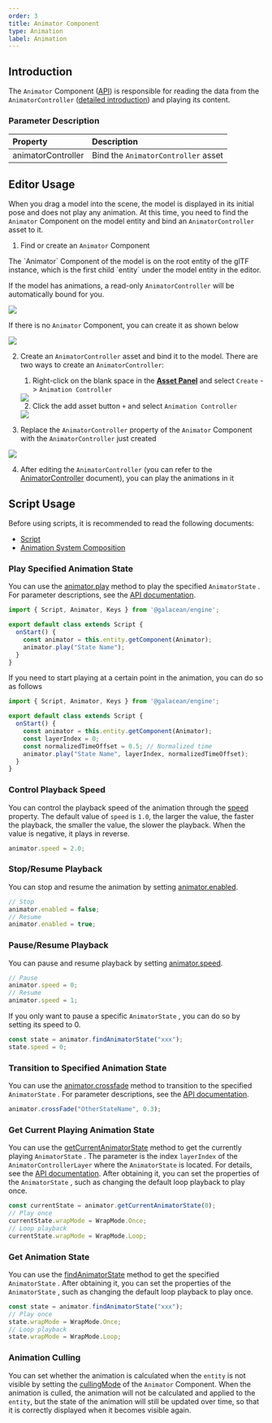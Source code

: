 ```yaml
---
order: 3
title: Animator Component
type: Animation
label: Animation
---
```


## Introduction
The `Animator` Component ([API](/apis/core/#Animator)) is responsible for reading the data from the `AnimatorController` ([detailed introduction](/docs/animation/animatorController/)) and playing its content.

### Parameter Description

| Property               | Description                       |
| :----------------- | :----------------------------- |
| animatorController | Bind the `AnimatorController` asset |

## Editor Usage

When you drag a model into the scene, the model is displayed in its initial pose and does not play any animation. At this time, you need to find the `Animator` Component on the model entity and bind an `AnimatorController` asset to it.

1. Find or create an `Animator` Component

<Callout type="info">
The `Animator` Component of the model is on the root entity of the glTF instance, which is the first child `entity` under the model entity in the editor.

If the model has animations, a read-only `AnimatorController` will be automatically bound for you.
</Callout>

<Image src="https://mdn.alipayobjects.com/huamei_3zduhr/afts/img/A*WkafRagPFo8AAAAAAAAAAAAADsJ_AQ/original" />

If there is no `Animator` Component, you can create it as shown below

<Image src="https://mdn.alipayobjects.com/huamei_3zduhr/afts/img/A*WFRXQIjZa0MAAAAAAAAAAAAADsJ_AQ/original" />

2. Create an `AnimatorController` asset and bind it to the model. There are two ways to create an `AnimatorController`:
    1. Right-click on the blank space in the **[Asset Panel](/docs/assets/interface)** and select `Create` -> `Animation Controller`

      <Image src="https://mdn.alipayobjects.com/huamei_3zduhr/afts/img/A*61Q7S62IZxQAAAAAAAAAAAAADsJ_AQ/original" /> 

    2. Click the add asset button `+` and select `Animation Controller`

      <Image src="https://mdn.alipayobjects.com/huamei_3zduhr/afts/img/A*QqpxS6I9D90AAAAAAAAAAAAADsJ_AQ/original" /> 

3. Replace the `AnimatorController` property of the `Animator` Component with the `AnimatorController` just created

<Image src="https://mdn.alipayobjects.com/huamei_3zduhr/afts/img/A*Y0pBQae4UWQAAAAAAAAAAAAADsJ_AQ/original" />

4. After editing the `AnimatorController` (you can refer to the [AnimatorController](/docs/animation/animatorController) document), you can play the animations in it

## Script Usage

Before using scripts, it is recommended to read the following documents:

- [Script](/docs/script/script)
- [Animation System Composition](/docs/animation/system)

### Play Specified Animation State

You can use the [animator.play](/apis/core/#Animator-play) method to play the specified `AnimatorState` . For parameter descriptions, see the [API documentation](/apis/core/#Animator-play).

```typescript
import { Script, Animator, Keys } from '@galacean/engine';

export default class extends Script {
  onStart() {
    const animator = this.entity.getComponent(Animator);
    animator.play("State Name");
  }
}
```

If you need to start playing at a certain point in the animation, you can do so as follows

```typescript
import { Script, Animator, Keys } from '@galacean/engine';

export default class extends Script {
  onStart() {
    const animator = this.entity.getComponent(Animator);
    const layerIndex = 0;
    const normalizedTimeOffset = 0.5; // Normalized time
    animator.play("State Name", layerIndex, normalizedTimeOffset);
  }
}
```

### Control Playback Speed

You can control the playback speed of the animation through the [speed](/apis/core/#Animator-speed) property. The default value of `speed` is `1.0`, the larger the value, the faster the playback, the smaller the value, the slower the playback. When the value is negative, it plays in reverse.

```typescript
animator.speed = 2.0;
```

### Stop/Resume Playback

You can stop and resume the animation by setting [animator.enabled](/apis/core/#Animator-enabled).

```typescript
// Stop
animator.enabled = false;
// Resume
animator.enabled = true;
```

### Pause/Resume Playback
You can pause and resume playback by setting [animator.speed](/apis/core/#Animator-speed).

```typescript
// Pause
animator.speed = 0;
// Resume
animator.speed = 1;
```

If you only want to pause a specific `AnimatorState` , you can do so by setting its speed to 0.

```typescript
const state = animator.findAnimatorState("xxx");
state.speed = 0;
```

### Transition to Specified Animation State

You can use the [animator.crossfade](/apis/core/#Animator-crossfade) method to transition to the specified `AnimatorState` . For parameter descriptions, see the [API documentation](/apis/core/#Animator-crossFade).

```typescript
animator.crossFade("OtherStateName", 0.3);
```

### Get Current Playing Animation State

You can use the [getCurrentAnimatorState](/apis/core/#Animator-getCurrentAnimatorState) method to get the currently playing `AnimatorState` . The parameter is the index `layerIndex` of the `AnimatorControllerLayer` where the `AnimatorState` is located. For details, see the [API documentation](/apis/core/#Animator-getCurrentAnimatorState). After obtaining it, you can set the properties of the `AnimatorState` , such as changing the default loop playback to play once.

```typescript
const currentState = animator.getCurrentAnimatorState(0);
// Play once
currentState.wrapMode = WrapMode.Once;
// Loop playback
currentState.wrapMode = WrapMode.Loop;
```

### Get Animation State

You can use the [findAnimatorState](/apis/core/#Animator-findAnimatorState) method to get the specified `AnimatorState` . After obtaining it, you can set the properties of the  `AnimatorState` , such as changing the default loop playback to play once.

```typescript
const state = animator.findAnimatorState("xxx");
// Play once
state.wrapMode = WrapMode.Once;
// Loop playback
state.wrapMode = WrapMode.Loop;
```

### Animation Culling
You can set whether the animation is calculated when the `entity` is not visible by setting the [cullingMode](/apis/core/#Animator-cullingMode) of the `Animator` Component. When the animation is culled, the animation will not be calculated and applied to the `entity`, but the state of the animation will still be updated over time, so that it is correctly displayed when it becomes visible again.
